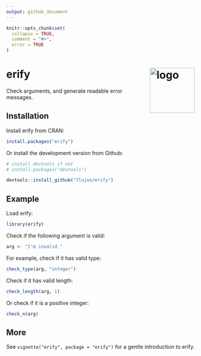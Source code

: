 ```yaml
---
output: github_document
---
```


```r
knitr::opts_chunk$set(
  collapse = TRUE,
  comment = "#>",
  error = TRUE
)
```

# erify <img src="man/figures/logo.png" align="right" alt="logo" width="120"/>

Check arguments, and generate readable error messages.


## Installation

Install erify from CRAN:

``` r
install.packages("erify")
```

Or install the development version from Github:

``` r
# install devtools if not
# install.packages("devtools")

devtools::install_github("flujoo/erify")
```


## Example

Load erify:

```r
library(erify)
```

Check if the following argument is valid:

```r
arg <- "I'm invalid."
```

For example, check if it has valid type:

```r
check_type(arg, "integer")
```

Check if it has valid length:

```r
check_length(arg, 1)
```

Or check if it is a positive integer:

```r
check_n(arg)
```


## More

See `vignette("erify", package = "erify")` for a gentle introduction to erify.

